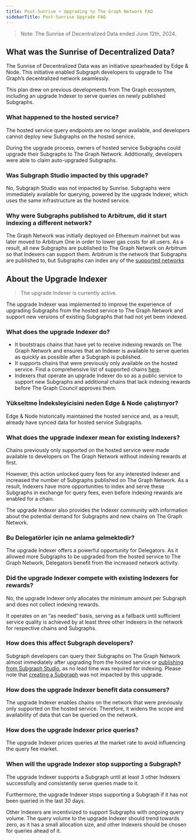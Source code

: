 ```yaml
---
title: Post-Sunrise + Upgrading to The Graph Network FAQ
sidebarTitle: Post-Sunrise Upgrade FAQ
---
```


> Note: The Sunrise of Decentralized Data ended June 12th, 2024.

## What was the Sunrise of Decentralized Data?

The Sunrise of Decentralized Data was an initiative spearheaded by Edge & Node. This initiative enabled Subgraph developers to upgrade to The Graph’s decentralized network seamlessly.

This plan drew on previous developments from The Graph ecosystem, including an upgrade Indexer to serve queries on newly published Subgraphs.

### What happened to the hosted service?

The hosted service query endpoints are no longer available, and developers cannot deploy new Subgraphs on the hosted service.

During the upgrade process, owners of hosted service Subgraphs could upgrade their Subgraphs to The Graph Network. Additionally, developers were able to claim auto-upgraded Subgraphs.

### Was Subgraph Studio impacted by this upgrade?

No, Subgraph Studio was not impacted by Sunrise. Subgraphs were immediately available for querying, powered by the upgrade Indexer, which uses the same infrastructure as the hosted service.

### Why were Subgraphs published to Arbitrum, did it start indexing a different network?

The Graph Network was initially deployed on Ethereum mainnet but was later moved to Arbitrum One in order to lower gas costs for all users. As a result, all new Subgraphs are published to The Graph Network on Arbitrum so that Indexers can support them. Arbitrum is the network that Subgraphs are published to, but Subgraphs can index any of the [supported networks](/supported-networks/)

## About the Upgrade Indexer

> The upgrade Indexer is currently active.

The upgrade Indexer was implemented to improve the experience of upgrading Subgraphs from the hosted service to The Graph Network and support new versions of existing Subgraphs that had not yet been indexed.

### What does the upgrade Indexer do?

- It bootstraps chains that have yet to receive indexing rewards on The Graph Network and ensures that an Indexer is available to serve queries as quickly as possible after a Subgraph is published.
- It supports chains that were previously only available on the hosted service. Find a comprehensive list of supported chains [here](/supported-networks/).
- Indexers that operate an upgrade Indexer do so as a public service to support new Subgraphs and additional chains that lack indexing rewards before The Graph Council approves them.

### Yükseltme İndeksleyicisini neden Edge & Node çalıştırıyor?

Edge & Node historically maintained the hosted service and, as a result, already have synced data for hosted service Subgraphs.

### What does the upgrade indexer mean for existing Indexers?

Chains previously only supported on the hosted service were made available to developers on The Graph Network without indexing rewards at first.

However, this action unlocked query fees for any interested Indexer and increased the number of Subgraphs published on The Graph Network. As a result, Indexers have more opportunities to index and serve these Subgraphs in exchange for query fees, even before indexing rewards are enabled for a chain.

The upgrade Indexer also provides the Indexer community with information about the potential demand for Subgraphs and new chains on The Graph Network.

### Bu Delegatörler için ne anlama gelmektedir?

The upgrade Indexer offers a powerful opportunity for Delegators. As it allowed more Subgraphs to be upgraded from the hosted service to The Graph Network, Delegators benefit from the increased network activity.

### Did the upgrade Indexer compete with existing Indexers for rewards?

No, the upgrade Indexer only allocates the minimum amount per Subgraph and does not collect indexing rewards.

It operates on an “as needed” basis, serving as a fallback until sufficient service quality is achieved by at least three other Indexers in the network for respective chains and Subgraphs.

### How does this affect Subgraph developers?

Subgraph developers can query their Subgraphs on The Graph Network almost immediately after upgrading from the hosted service or [publishing from Subgraph Studio](/subgraphs/developing/publishing/publishing-a-subgraph/), as no lead time was required for indexing. Please note that [creating a Subgraph](/developing/creating-a-subgraph/) was not impacted by this upgrade.

### How does the upgrade Indexer benefit data consumers?

The upgrade Indexer enables chains on the network that were previously only supported on the hosted service. Therefore, it widens the scope and availability of data that can be queried on the network.

### How does the upgrade Indexer price queries?

The upgrade Indexer prices queries at the market rate to avoid influencing the query fee market.

### When will the upgrade Indexer stop supporting a Subgraph?

The upgrade Indexer supports a Subgraph until at least 3 other Indexers successfully and consistently serve queries made to it.

Furthermore, the upgrade Indexer stops supporting a Subgraph if it has not been queried in the last 30 days.

Other Indexers are incentivized to support Subgraphs with ongoing query volume. The query volume to the upgrade Indexer should trend towards zero, as it has a small allocation size, and other Indexers should be chosen for queries ahead of it.
